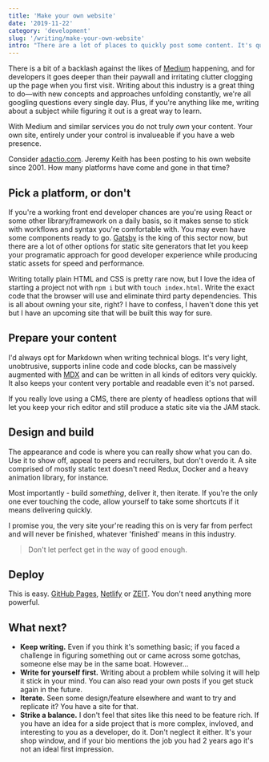 ```yaml
---
title: 'Make your own website'
date: '2019-11-22'
category: 'development'
slug: '/writing/make-your-own-website'
intro: "There are a lot of places to quickly post some content. It's quick, convinient but ultimately bad for you and your work."
---
```


There is a bit of a backlash against the likes of [Medium](https://www.medium.com) happening, and for developers it goes deeper than their paywall and irritating clutter clogging up the page when you first visit. Writing about this industry is a great thing to do—with new concepts and approaches unfolding constantly, we're all googling questions every single day. Plus, if you're anything like me, writing about a subject while figuring it out is a great way to learn.

With Medium and similar services you do not truly _own_ your content. Your own site, entirely under your control is invalueable if you have a web presence.

Consider [adactio.com](https://adactio.com/). Jeremy Keith has been posting to his own website since 2001. How many platforms have come and gone in that time?

## Pick a platform, or don't

If you're a working front end developer chances are you're using React or some other library/framework on a daily basis, so it makes sense to stick with workflows and syntax you're comfortable with. You may even have some components ready to go. [Gatsby](https://www.gatsbyjs.org/) is the king of this sector now, but there are a lot of other options for static site generators that let you keep your programatic approach for good developer experience while producing static assets for speed and performance.

Writing totally plain HTML and CSS is pretty rare now, but I love the idea of starting a project not with `npm i` but with `touch index.html`. Write the exact code that the browser will use and eliminate third party dependencies. This is all about owning your site, right? I have to confess, I haven't done this yet but I have an upcoming site that will be built this way for sure.

## Prepare your content

I'd always opt for Markdown when writing technical blogs. It's very light, unobtrusive, supports inline code and code blocks, can be massively augmented with [MDX](https://mdxjs.com/) and can be written in all kinds of editors very quickly. It also keeps your content very portable and readable even it's not parsed.

If you really love using a CMS, there are plenty of headless options that will let you keep your rich editor and still produce a static site via the JAM stack.

## Design and build

The appearance and code is where you can really show what you can do. Use it to show off, appeal to peers and recruiters, but don't overdo it. A site comprised of mostly static text doesn't need Redux, Docker and a heavy animation library, for instance.

Most importantly - build _something_, deliver it, then iterate. If you're the only one ever touching the code, allow yourself to take some shortcuts if it means delivering quickly.

I promise you, the very site your're reading this on is very far from perfect and will never be finished, whatever 'finished' means in this industry.

> Don't let perfect get in the way of good enough.

## Deploy

This is easy. [GitHub Pages](https://pages.github.com/), [Netlify](https://www.netlify.com/) or [ZEIT](https://zeit.co/). You don't need anything more powerful.

## What next?

- **Keep writing.** Even if you think it's something basic; if you faced a challenge in figuring something out or came across some gotchas, someone else may be in the same boat. However...
- **Write for yourself first.** Writing about a problem while solving it will help it stick in your mind. You can also read your own posts if you get stuck again in the future.
- **Iterate.** Seen some design/feature elsewhere and want to try and replicate it? You have a site for that.
- **Strike a balance.** I don't feel that sites like this need to be feature rich. If you have an idea for a side project that is more complex, invloved, and interesting to you as a developer, do it. Don't neglect it either. It's your shop window, and if your bio mentions the job you had 2 years ago it's not an ideal first impression.
